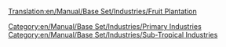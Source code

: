 [[Translation:en/Manual/Base Set/Industries/Fruit Plantation]]
{{en/Manual/Base Set/Industries/Industries|image=en/Manual/Base Set/Industries/Fruitplantation.png
|name=Fruit Plantation
|climates=[[en/Manual/Climates]].
|accepts=Nothing
|produces=[[en/Manual/Base Set/Cargos/Fruit]].
|notes=Not present in other [[en/Manual/Climates]].
}}
[[Category:en/Manual/Base Set/Industries/Primary Industries]]
[[Category:en/Manual/Base Set/Industries/Sub-Tropical Industries]]
